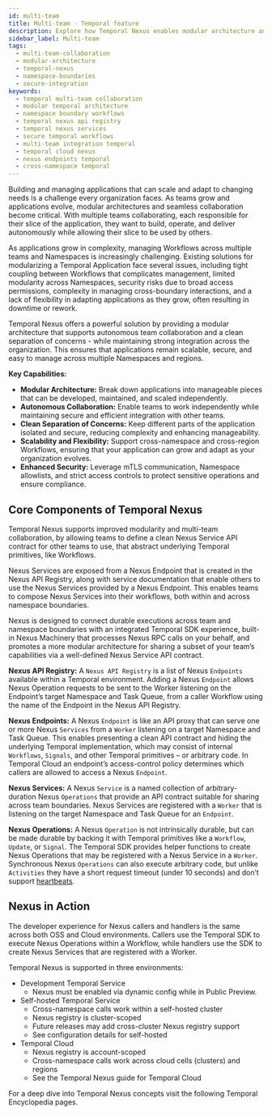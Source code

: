 ```yaml
---
id: multi-team
title: Multi-team - Temporal feature
description: Explore how Temporal Nexus enables modular architecture and secure multi-team collaboration by abstracting Temporal primitives into clean Nexus Service APIs across namespace boundaries.
sidebar_label: Multi-team
tags:
  - multi-team-collaboration
  - modular-architecture
  - temporal-nexus
  - namespace-boundaries
  - secure-integration
keywords:
  - temporal multi-team collaboration
  - modular temporal architecture
  - namespace boundary workflows
  - temporal nexus api registry
  - temporal nexus services
  - secure temporal workflows
  - multi-team integration temporal
  - temporal cloud nexus
  - nexus endpoints temporal
  - cross-namespace temporal
---
```



Building and managing applications that can scale and adapt to changing needs is a challenge every organization faces. 
As teams grow and applications evolve, modular architectures and seamless collaboration become critical. 
With multiple teams collaborating, each responsible for their slice of the application, they want to build, operate, and deliver autonomously while allowing their slice to be used by others.

As applications grow in complexity, managing Workflows across multiple teams and Namespaces is increasingly challenging. 
Existing solutions for modularizing a Temporal Application face several issues, including tight coupling between Workflows that complicates management, limited modularity across Namespaces, security risks due to broad access permissions, complexity in managing cross-boundary interactions, and a lack of flexibility in adapting applications as they grow, often resulting in downtime or rework.

Temporal Nexus offers a powerful solution by providing a modular architecture that supports autonomous team collaboration and a clean separation of concerns - while maintaining strong integration across the organization.
This ensures that applications remain scalable, secure, and easy to manage across multiple Namespaces and regions.

**Key Capabilities:**
- **Modular Architecture:** Break down applications into manageable pieces that can be developed, maintained, and scaled independently.
- **Autonomous Collaboration:** Enable teams to work independently while maintaining secure and efficient integration with other teams.
- **Clean Separation of Concerns:** Keep different parts of the application isolated and secure, reducing complexity and enhancing manageability.
- **Scalability and Flexibility:** Support cross-namespace and cross-region Workflows, ensuring that your application can grow and adapt as your organization evolves.
- **Enhanced Security:** Leverage mTLS communication, Namespace allowlists, and strict access controls to protect sensitive operations and ensure compliance.

## Core Components of Temporal Nexus

Temporal Nexus supports improved modularity and multi-team collaboration, by allowing teams to define a clean Nexus Service API contract for other teams to use, that abstract underlying Temporal primitives, like Workflows.

Nexus Services are exposed from a Nexus Endpoint that is created in the Nexus API Registry, along with service documentation that enable others to use the Nexus Services provided by a Nexus Endpoint. This enables teams to compose Nexus Services into their workflows, both within and across namespace boundaries.

Nexus is designed to connect durable executions across team and namespace boundaries with an integrated Temporal SDK experience, built-in Nexus Machinery that processes Nexus RPC calls on your behalf, and promotes a more modular architecture for sharing a subset of your team’s capabilities via a well-defined Nexus Service API contract.

**Nexus API Registry:** A `Nexus API Registry` is a list of Nexus `Endpoints` available within a Temporal environment. 
Adding a Nexus `Endpoint` allows Nexus Operation requests to be sent to the Worker listening on the Endpoint’s target Namespace and Task Queue, from a caller Workflow using the name of the Endpoint in the Nexus API Registry.

**Nexus Endpoints:** A Nexus `Endpoint` is like an API proxy that can serve one or more Nexus `Services` from a `Worker` listening on a target Namespace and Task Queue. 
This enables presenting a clean API contract and hiding the underlying Temporal implementation, which may consist of internal `Workflows`, `Signals`, and other Temporal primitives – or arbitrary code. 
In Temporal Cloud an endpoint’s access-control policy determines which callers are allowed to access a Nexus `Endpoint`.

**Nexus Services:** A Nexus `Service` is a named collection of arbitrary-duration Nexus `Operations` that provide an API contract suitable for sharing across team boundaries. 
Nexus Services are registered with a `Worker` that is listening on the target Namespace and Task Queue for an `Endpoint`.

**Nexus Operations:** A Nexus `Operation` is not intrinsically durable, but can be made durable by backing it with Temporal primitives like a `Workflow`, `Update`, or `Signal`.
The Temporal SDK provides helper functions to create Nexus Operations that may be registered with a Nexus Service in a `Worker`. 
Synchronous Nexus `Operations` can also execute arbitrary code, but unlike `Activities` they have a short request timeout (under 10 seconds) and don’t support [heartbeats](https://community.temporal.io/t/best-practices-for-long-running-activities/934).

## Nexus in Action
The developer experience for Nexus callers and handlers is the same across both OSS and Cloud environments. 
Callers use the Temporal SDK to execute Nexus Operations within a Workflow, while handlers use the SDK to create Nexus Services that are registered with a Worker.

Temporal Nexus is supported in three environments:

* Development Temporal Service  
  * Nexus must be enabled via dynamic config while in Public Preview.  
* Self-hosted Temporal Service  
  * Cross-namespace calls work within a self-hosted cluster  
  * Nexus registry is cluster-scoped  
  * Future releases may add cross-cluster Nexus registry support  
  * See configuration details for self-hosted
* Temporal Cloud  
  * Nexus registry is account-scoped  
  * Cross-namespace calls work across cloud cells (clusters) and regions  
  * See the Temporal Nexus guide for Temporal Cloud 
    

For a deep dive into Temporal Nexus concepts visit the following Temporal Encyclopedia pages.

<RelatedReadContainer>
    <RelatedReadItem text="Nexus API Registry" archetype="encyclopedia" />
    <RelatedReadItem text="Nexus Endpoints" archetype="encyclopedia" />
    <RelatedReadItem text="Nexus Services" archetype="encyclopedia" />
    <RelatedReadItem text="Nexus Operations" archetype="encyclopedia" />
</RelatedReadContainer>

